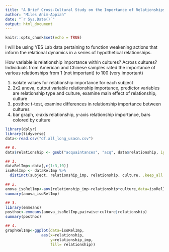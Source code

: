 ```yaml
---
title: "A Brief Cross-Cultural Study on the Importance of Relationships"
author: "Miles Anim-Appiah"
date: "`r Sys.Date()`"
output: html_document
---
```


```r
knitr::opts_chunk$set(echo = TRUE)
```

I will be using YES Lab data pertaining to function weakening actions that inform the relational dynamics in a series of hypothetical relationships.

How variable is relationship importance within cultures? Across cultures? Individuals from American and Chinese samples rated the importance of various relationships from 1 (not important) to 100 (very important)

1. isolate values for relationship importance for each subject
2. 2x2 anova, output variable relationship importance, predictor variables are relationship type and culture, examine main effect of relationship, culture
3. posthoc t-test, examine differences in relationship importance between cultures
4. bar graph, x-axis relationship, y-axis relationship importance, bars colored by culture


```r
library(dplyr)
library(tidyverse)
data<-read.csv("df.all_long_usacn.csv")

## 0.
data$relationship <- gsub("acquaintances", "acq", data$relationship, ignore.case = TRUE)

## 1.
dataRelImp<-data[,c(1:3,10)]
isoRelImp <- dataRelImp %>%
  distinct(subject, relationship_imp, relationship, culture, .keep_all = TRUE)

## 2.
anova_isoRelImp<-aov(relationship_imp~relationship*culture,data=isoRelImp)
summary(anova_isoRelImp)

## 3.
library(emmeans)
posthoc<-emmeans(anova_isoRelImp,pairwise~culture|relationship)
summary(posthoc)

## 4. 
graphRelImp<-ggplot(data=isoRelImp,
                aes(x=relationship,
                    y=relationship_imp,
                    fill= relationship))

```




